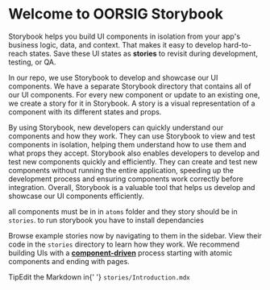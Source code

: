 
<Meta title="Example/Introduction" />

<style>
  {`
    .tip {
      display: inline-block;
      border-radius: 1em;
      font-size: 11px;
      line-height: 12px;
      font-weight: 700;
      background: #E7FDD8;
      color: #66BF3C;
      padding: 4px 12px;
      margin-right: 10px;
      vertical-align: top;
    }

    .tip-wrapper {
      font-size: 13px;
      line-height: 20px;
      margin-top: 40px;
      margin-bottom: 40px;
    }

    .tip-wrapper code {
      font-size: 12px;
      display: inline-block;
    }
  `}
</style>

# Welcome to OORSIG Storybook

Storybook helps you build UI components in isolation from your app's business logic, data, and context.
That makes it easy to develop hard-to-reach states. Save these UI states as **stories** to revisit during development, testing, or QA.

In our repo, we use Storybook to develop and showcase our UI components. We have a separate Storybook directory that contains all of our UI components. For every new component or update to an existing one, we create a story for it in Storybook. A story is a visual representation of a component with its different states and props.

By using Storybook, new developers can quickly understand our components and how they work. They can use Storybook to view and test components in isolation, helping them understand how to use them and what props they accept. Storybook also enables developers to develop and test new components quickly and efficiently. They can create and test new components without running the entire application, speeding up the development process and ensuring components work correctly before integration. Overall, Storybook is a valuable tool that helps us develop and showcase our UI components efficiently.

all components must be in in `atoms` folder and they story should be in `stories`. to run storybook you have to install dependancies

Browse example stories now by navigating to them in the sidebar.
View their code in the `stories` directory to learn how they work.
We recommend building UIs with a [**component-driven**](https://componentdriven.org) process starting with atomic components and ending with pages.

<div className="tip-wrapper">
  <span className="tip">Tip</span>Edit the Markdown in{' '}
  <code>stories/Introduction.mdx</code>
</div>
